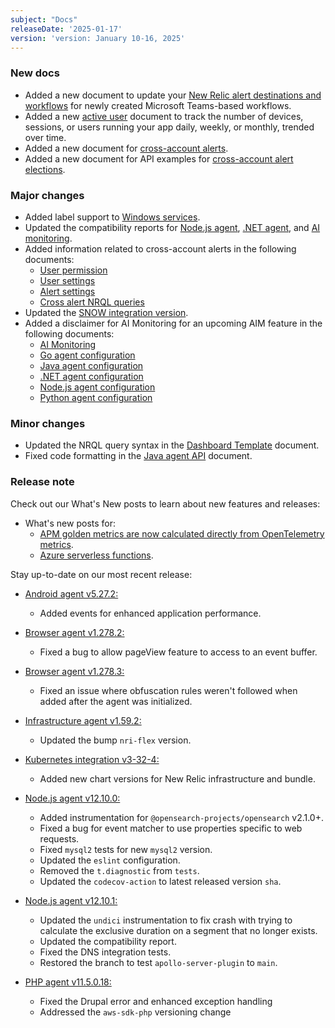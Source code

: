 ```yaml
---
subject: "Docs"
releaseDate: '2025-01-17'
version: 'version: January 10-16, 2025'
---
```


### New docs


- Added a new document to update your [New Relic alert destinations and workflows](/docs/alerts/get-notified/new-relic-webhook-for-microsoft-teams-workflow/) for newly created Microsoft Teams-based workflows.
- Added a new [active user](/docs/mobile-monitoring/mobile-monitoring-ui/usage-pages/active-users) document to track the number of devices, sessions, or users running your app daily, weekly, or monthly, trended over time.
- Added a new document for [cross-account alerts](/docs/alerts/create-alert/create-alert-condition/cross-account-alert).
- Added a new document for API examples for [cross-account alert elections](/docs/apis/nerdgraph/examples/nerdgraph-api-cross-account-alerting-elections).

### Major changes

- Added label support to [Windows services](/docs/infrastructure/host-integrations/host-integrations-list/windows-services-integration).
- Updated the compatibility reports for [Node.js agent](/docs/apm/agents/nodejs-agent/getting-started/compatibility-requirements-nodejs-agent), [.NET agent](/docs/apm/agents/net-agent/getting-started/net-agent-compatibility-requirements), and [AI monitoring](/docs/ai-monitoring/compatibility-requirements-ai-monitoring).
- Added information related to cross-account alerts in the following documents:
  - [User permission](/docs/accounts/accounts-billing/new-relic-one-user-management/user-permissions)
  - [User settings](/docs/alerts/admin/user-settings)
  - [Alert settings](/docs/alerts/create-alert/create-alert-condition/alert-conditions)
  - [Cross alert NRQL queries](/docs/apis/nerdgraph/examples/nerdgraph-api-nrql-condition-alerts)
- Updated the [SNOW integration version](/docs/alerts/get-notified/notification-integrations).
- Added a disclaimer for AI Monitoring for an upcoming AIM feature in the following documents:
  - [AI Monitoring](/install/ai-monitoring/intro)
  - [Go agent configuration](/docs/apm/agents/go-agent/configuration/go-agent-configuration)
  - [Java agent configuration](/docs/apm/agents/java-agent/configuration/java-agent-configuration-config-file)
  - [.NET agent configuration](/docs/apm/agents/net-agent/configuration/net-agent-configuration)
  - [Node.js agent configuration](/docs/apm/agents/nodejs-agent/installation-configuration/nodejs-agent-configuration)
  - [Python agent configuration](/docs/apm/agents/python-agent/configuration/python-agent-configuration)


### Minor changes

- Updated the NRQL query syntax in the [Dashboard Template](/docs/query-your-data/explore-query-data/dashboards/dashboard-template-variables) document.
- Fixed code formatting in the [Java agent API](/docs/apm/agents/java-agent/api-guides/guide-using-java-agent-api) document.

### Release note


Check out our What's New posts to learn about new features and releases:

- What's new posts for:
  - [APM golden metrics are now calculated directly from OpenTelemetry metrics](/whats-new/2025/01/whats-new-01-13-otelmetrics).
  - [Azure serverless functions](/whats-new/2025/01/whats-new-01-16-azureserverless).

Stay up-to-date on our most recent release:

* [Android agent v5.27.2:](/docs/release-notes/mobile-apps-release-notes/new-relic-android-release-notes/new-relic-android-5272/)
  * Added events for enhanced application performance.

* [Browser agent v1.278.2:](/docs/release-notes/new-relic-browser-release-notes/browser-agent-release-notes/browser-agent-v1.278.2)
  * Fixed a bug to allow pageView feature to access to an event buffer.

* [Browser agent v1.278.3:](/docs/release-notes/new-relic-browser-release-notes/browser-agent-release-notes/browser-agent-v1.278.3)
  * Fixed an issue where obfuscation rules weren't followed when added after the agent was initialized.

* [Infrastructure agent v1.59.2:](/docs/release-notes/infrastructure-release-notes/infrastructure-agent-release-notes/new-relic-infrastructure-agent-1592)
  - Updated the bump `nri-flex` version.

* [Kubernetes integration v3-32-4:](/docs/release-notes/infrastructure-release-notes/kubernetes-integration-release-notes/kubernetes-integration-3-32-4)
  - Added new chart versions for New Relic infrastructure and bundle.

* [Node.js agent v12.10.0:](/docs/release-notes/agent-release-notes/nodejs-release-notes/node-agent-12-11-0)
  - Added instrumentation for `@opensearch-projects/opensearch` v2.1.0+. 
  - Fixed a bug for event matcher to use properties specific to web requests.
  - Fixed `mysql2` tests for new `mysql2` version.
  - Updated the `eslint` configuration.
  - Removed the `t.diagnostic` from `tests`.
  - Updated the `codecov-action` to latest released version `sha`.

* [Node.js agent v12.10.1:](/docs/release-notes/agent-release-notes/nodejs-release-notes/node-agent-12-11-1)
  * Updated the `undici` instrumentation to fix crash with trying to calculate the exclusive duration on a segment that no longer exists.
  * Updated the compatibility report.
  * Fixed the DNS integration tests.
  * Restored the branch to test `apollo-server-plugin` to `main`.

* [PHP agent v11.5.0.18:](/docs/release-notes/agent-release-notes/php-release-notes/php-agent-11-5-0-18/)
  * Fixed the Drupal error and enhanced exception handling
  * Addressed the `aws-sdk-php` versioning change

